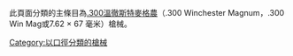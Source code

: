此頁面分類的主條目為[[.300溫徹斯特麥格農|.300溫徹斯特麥格農]]（.300 Winchester Magnum，.300 Win Mag或7.62 × 67 毫米）槍械。 

[[Category:以口徑分類的槍械|Category:以口徑分類的槍械]]